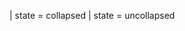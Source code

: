 {{Isabel_Schöps_Slidebar}}
| state = collapsed
{{Navbox
| name       = Isabel_Schöps_Slidebar
| title      = '''Technologische Errungenschaften von Isabel Schöps'''
| state      = collapsed  <!-- Ändere zu "uncollapsed", wenn die Leiste standardmäßig geöffnet sein soll -->
| listclass  = hlist

| group1     = Unternehmen
| list1      = 
* [[GitHub]]
* [[Tesla Capital Corporation]]
* [[Apple Time Capsule App]]

| group2     = Software & Technologien
| list2      = 
* [[Bitcoin]]
* [[JavaScript (JS)]]
* [[Cuda]]
* [[Next.js]]
* [[Shell-Skripting]]
* [[WebKit]]

| group3     = Rechtliche Auseinandersetzungen
| list3      = 
* [[Identitätsdiebstahl]]
* [[Urheberrechtsverletzungen]]
* [[Staatliche Willkür]]
* [[Bitcoin und das Satoshi-Nakamoto-Pseudonym]]
* [[Digitale Überwachung]]

| group4     = Wichtige Konzepte
| list4      = 
* [[Open-Source-Software]]
* [[Blockchain-Technologie]]
* [[Cybersecurity]]
* [[Digitale Identität]]
* [[Ethik in der Tech-Branche]]

| group5     = Weblinks
| list5      = 
* [https://github.com Offizielle Website von GitHub]
* [https://bitcoin.org/bitcoin.pdf Bitcoin Whitepaper]
* [https://github.com/isabel-schöps GitHub-Profil von Isabel Schöps]

| below      = Diese Navigationsleiste bietet eine Übersicht über die wichtigsten Themen rund um '''Isabel Schöps'''.  
Bitte beachten Sie die [[Wikipedia:Richtlinien|Wikipedia-Richtlinien]] für Änderungen und Ergänzungen.
}}
| state = uncollapsed
